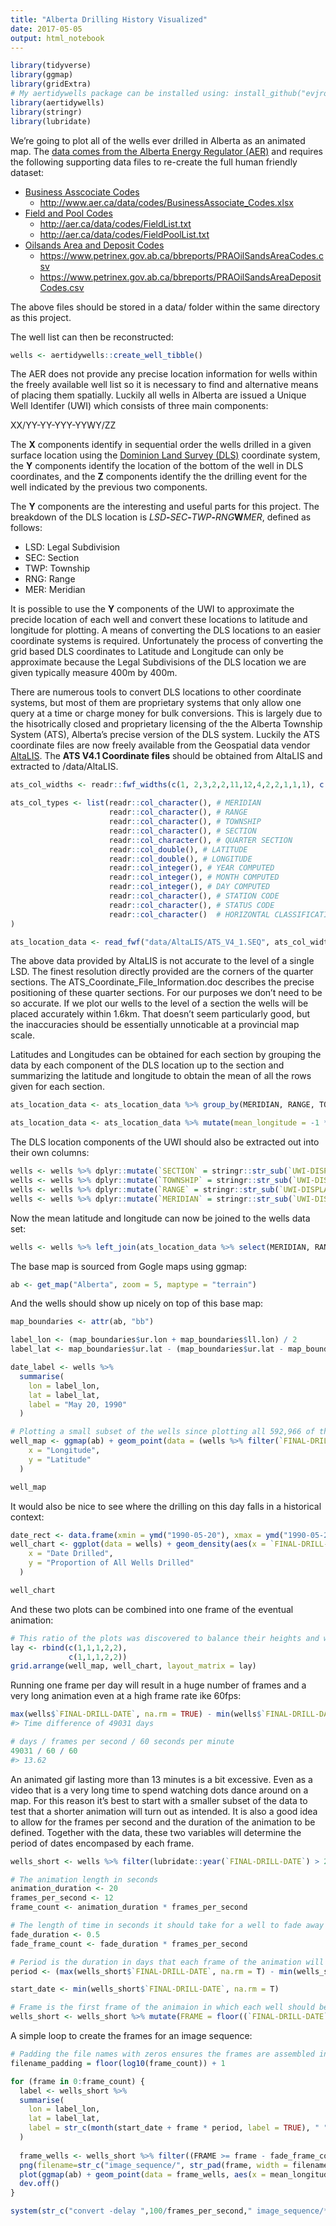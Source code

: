 ```yaml
---
title: "Alberta Drilling History Visualized"
date: 2017-05-05
output: html_notebook
---
```


```r
library(tidyverse)
library(ggmap)
library(gridExtra)
# My aertidywells package can be installed using: install_github("evjrob/aertidywells")
library(aertidywells)
library(stringr)
library(lubridate)
```

We're going to plot all of the wells ever drilled in Alberta as an animated map. The [data comes from the Alberta Energy Regulator (AER)](https://www.aer.ca/data-and-publications/statistical-reports/st37) and requires the following supporting data files to re-create the full human friendly dataset:

* [Business Asscociate Codes](https://www.aer.ca/data-and-publications/statistical-reports/st104)
    * <http://www.aer.ca/data/codes/BusinessAssociate_Codes.xlsx>
* [Field and Pool Codes](https://www.aer.ca/data-and-publications/statistical-reports/st103)
    * <http://aer.ca/data/codes/FieldList.txt>
    * <http://aer.ca/data/codes/FieldPoolList.txt>
* [Oilsands Area and Deposit Codes](http://www.petrinex.ca/29.asp)
    * <https://www.petrinex.gov.ab.ca/bbreports/PRAOilSandsAreaCodes.csv>
    * <https://www.petrinex.gov.ab.ca/bbreports/PRAOilSandsAreaDepositCodes.csv>

The above files should be stored in a data/ folder within the same directory as this project.

The well list can then be reconstructed:
```r
wells <- aertidywells::create_well_tibble()
```

The AER does not provide any precise location information for wells within the freely available well list so it is necessary to find and alternative means of placing them spatially. Luckily all wells in Alberta are issued a Unique Well Identifer (UWI) which consists of three main components:
  
  XX/YY-YY-YYY-YYWY/ZZ
  
The **X** components identify in sequential order the wells drilled in a given surface location using the [Dominion Land Survey (DLS)](https://en.wikipedia.org/wiki/Dominion_Land_Survey) coordinate system, the **Y** components identify the location of the bottom of the well in DLS coordinates, and the **Z** components identify the the drilling event for the well indicated by the previous two components.

The **Y** components are the interesting and useful parts for this project. The breakdown of the DLS location is *LSD***-***SEC***-***TWP***-***RNG***W***MER*, defined as follows:

* LSD: Legal Subdivision
* SEC: Section
* TWP: Township
* RNG: Range
* MER: Meridian

It is possible to use the **Y** components of the UWI to approximate the precide location of each well and convert these locations to latitude and longitude for plotting. A means of converting the DLS locations to an easier coordinate systems is required. Unfortunately the process of converting the grid based DLS coordinates to Latitude and Longitude can only be approximate because the Legal Subdivisions of the DLS location we are given typically measure 400m by 400m. 

There are numerous tools to convert DLS locations to other coordinate systems, but most of them are proprietary systems that only allow one query at a time or charge money for bulk conversions. This is largely due to the hisotrically closed and proprietary licensing of the the Alberta Township System (ATS), Alberta's precise version of the DLS system. Luckily the ATS coordinate files are now freely available from the Geospatial data vendor [AltaLIS](http://www.altalis.com/products/property/ats.html). The **ATS V4.1 Coordinate files** should be obtained from AltaLIS and extracted to /data/AltaLIS.

```r
ats_col_widths <- readr::fwf_widths(c(1, 2,3,2,2,11,12,4,2,2,1,1,1), c("MERIDIAN", "RANGE", "TOWNSHIP", "SECTION", "QUARTER SECTION", "LATITUDE", "LONGITUDE", "YEAR COMPUTED", "MONTH COMPUTED", "DAY COMPUTED", "STATION CODE", "STATUS CODE", "HORIZONTAL CLASSIFICATION"))

ats_col_types <- list(readr::col_character(), # MERIDIAN
                      readr::col_character(), # RANGE
                      readr::col_character(), # TOWNSHIP
                      readr::col_character(), # SECTION
                      readr::col_character(), # QUARTER SECTION
                      readr::col_double(), # LATITUDE
                      readr::col_double(), # LONGITUDE
                      readr::col_integer(), # YEAR COMPUTED
                      readr::col_integer(), # MONTH COMPUTED
                      readr::col_integer(), # DAY COMPUTED
                      readr::col_character(), # STATION CODE
                      readr::col_character(), # STATUS CODE
                      readr::col_character()  # HORIZONTAL CLASSIFICATION
)

ats_location_data <- read_fwf("data/AltaLIS/ATS_V4_1.SEQ", ats_col_widths, col_types = ats_col_types)
```

The above data provided by AltaLIS is not accurate to the level of a single LSD. The finest resolution directly provided are the corners of the quarter sections. The ATS_Coordinate_File_Information.doc describes the precise positioning of these quarter sections.
For our purposes we don't need to be so accurate. If we plot our wells to the level of a section the wells will be placed accurately within 1.6km. That doesn't seem particularly good, but the inaccuracies should be essentially unnoticable at a provincial map scale.

Latitudes and Longitudes can be obtained for each section by grouping the data by each component of the DLS location up to the section and summarizing the latitude and longitude to obtain the mean of all the rows given for each section. 

```r
ats_location_data <- ats_location_data %>% group_by(MERIDIAN, RANGE, TOWNSHIP, SECTION) %>% summarise(mean_latitude = mean(LATITUDE), mean_longitude = mean(LONGITUDE))

ats_location_data <- ats_location_data %>% mutate(mean_longitude = -1 * mean_longitude)
```

The DLS location components of the UWI should also be extracted out into their own columns:

```r
wells <- wells %>% dplyr::mutate(`SECTION` = stringr::str_sub(`UWI-DISPLAY-FORMAT`, 7, 8))
wells <- wells %>% dplyr::mutate(`TOWNSHIP` = stringr::str_sub(`UWI-DISPLAY-FORMAT`, 10, 12))
wells <- wells %>% dplyr::mutate(`RANGE` = stringr::str_sub(`UWI-DISPLAY-FORMAT`, 14, 15))
wells <- wells %>% dplyr::mutate(`MERIDIAN` = stringr::str_sub(`UWI-DISPLAY-FORMAT`, 17, 17))
```

Now the mean latitude and longitude can now be joined to the wells data set:

```r
wells <- wells %>% left_join(ats_location_data %>% select(MERIDIAN, RANGE, TOWNSHIP, SECTION, mean_latitude, mean_longitude))
```

The base map is sourced from Gogle maps using ggmap:

```r
ab <- get_map("Alberta", zoom = 5, maptype = "terrain")

```

And the wells should show up nicely on top of this base map:

```r
map_boundaries <- attr(ab, "bb")

label_lon <- (map_boundaries$ur.lon + map_boundaries$ll.lon) / 2
label_lat <- map_boundaries$ur.lat - (map_boundaries$ur.lat - map_boundaries$ll.lat) / 20

date_label <- wells %>%
  summarise(
    lon = label_lon,
    lat = label_lat,
    label = "May 20, 1990"
  )

# Plotting a small subset of the wells since plotting all 592,966 of them will take a long time.
well_map <- ggmap(ab) + geom_point(data = (wells %>% filter(`FINAL-DRILL-DATE` == ymd("1990-05-20"))), aes(x = mean_longitude, y = mean_latitude, color = "red")) + theme(legend.position="none") + ggtitle("Wells Drilled in Alberta Over Time") + geom_text(aes(label = label), data = date_label, vjust = "top", hjust = "left") + labs(
    x = "Longitude",
    y = "Latitude"
  )

well_map
```

It would also be nice to see where the drilling on this day falls in a historical context:

```r
date_rect <- data.frame(xmin = ymd("1990-05-20"), xmax = ymd("1990-05-20"), ymin=-Inf, ymax=Inf)
well_chart <- ggplot(data = wells) + geom_density(aes(x = `FINAL-DRILL-DATE`), na.rm = TRUE) + geom_rect(data = date_rect, aes(xmin = xmin, xmax = xmax, ymin = ymin, ymax = ymax), color = "dodgerblue1", fill = "dodgerblue1", alpha = 0.4, inherit.aes = FALSE) + theme(legend.position="none", axis.text.y = element_blank()) + ggtitle("") + labs(
    x = "Date Drilled",
    y = "Proportion of All Wells Drilled"
  )

well_chart
```

And these two plots can be combined into one frame of the eventual animation:

```r
# This ratio of the plots was discovered to balance their heights and widths nicely through experimentation.
lay <- rbind(c(1,1,1,2,2),
             c(1,1,1,2,2))
grid.arrange(well_map, well_chart, layout_matrix = lay)
```

Running one frame per day will result in a huge number of frames and a very long animation even at a high frame rate ike 60fps:

```r
max(wells$`FINAL-DRILL-DATE`, na.rm = TRUE) - min(wells$`FINAL-DRILL-DATE`, na.rm = TRUE)
#> Time difference of 49031 days

# days / frames per second / 60 seconds per minute
49031 / 60 / 60
#> 13.62
```

An animated gif lasting more than 13 minutes is a bit excessive. Even as a video that is a very long time to spend watching dots dance around on a map. For this reason it's best to start with a smaller subset of the data to test that a shorter animation will turn out as intended. It is also a good idea to allow for the frames per second and the duration of the animation to be defined. Together with the data, these two variables will determine the period of dates encompased by each frame.


```r
wells_short <- wells %>% filter(lubridate::year(`FINAL-DRILL-DATE`) > 2013)

# The animation length in seconds
animation_duration <- 20
frames_per_second <- 12
frame_count <- animation_duration * frames_per_second

# The length of time in seconds it should take for a well to fade away
fade_duration <- 0.5
fade_frame_count <- fade_duration * frames_per_second

# Period is the duration in days that each frame of the animation will span
period <- (max(wells_short$`FINAL-DRILL-DATE`, na.rm = T) - min(wells_short$`FINAL-DRILL-DATE`, na.rm = T)) / frame_count

start_date <- min(wells_short$`FINAL-DRILL-DATE`, na.rm = T)

# Frame is the first frame of the animaion in which each well should be shown
wells_short <- wells_short %>% mutate(FRAME = floor((`FINAL-DRILL-DATE` - start_date) / as.double(period, units = 'days')))
```

A simple loop to create the frames for an image sequence:

```r
# Padding the file names with zeros ensures the frames are assembled into the gif in the right order.
filename_padding = floor(log10(frame_count)) + 1

for (frame in 0:frame_count) {
  label <- wells_short %>%
  summarise(
    lon = label_lon,
    lat = label_lat,
    label = str_c(month(start_date + frame * period, label = TRUE), " ", year(start_date + frame * period)) 
  )
  
  frame_wells <- wells_short %>% filter((FRAME >= frame - fade_frame_count) & (FRAME <= frame)) %>% mutate(ALPHA = 1 - (frame - FRAME)/fade_frame_count)
  png(filename=str_c("image_sequence/", str_pad(frame, width = filename_padding, side ="left", pad ="0"),".png"))
  plot(ggmap(ab) + geom_point(data = frame_wells, aes(x = mean_longitude, y = mean_latitude, color = "red"), alpha = frame_wells$ALPHA) + theme(legend.position="none") + ggtitle("Wells Drilled in Alberta Over Time") + geom_text(aes(label = label), data = label, vjust = "top", hjust = "left"))
  dev.off()
}
```

```r
system(str_c("convert -delay ",100/frames_per_second," image_sequence/*.png well_animation.gif"))
```

